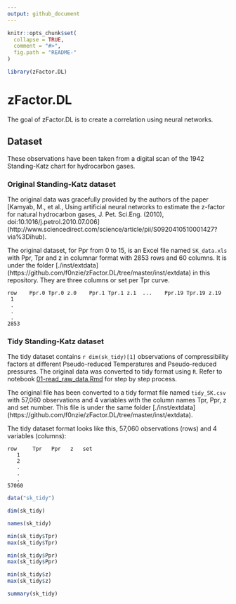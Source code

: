 ```yaml
---
output: github_document
---
```


<!-- README.md is generated from README.Rmd. Please edit that file -->

```r
knitr::opts_chunk$set(
  collapse = TRUE,
  comment = "#>",
  fig.path = "README-"
)
```

```r
library(zFactor.DL)
```

# zFactor.DL

The goal of zFactor.DL is to create a correlation using neural networks.


## Dataset
These observations have been taken from a digital scan of the 1942 Standing-Katz chart for hydrocarbon gases.

### Original Standing-Katz dataset
The original data was gracefully provided by the authors of the paper [Kamyab, M., et al., Using artificial neural networks to estimate the z-factor for natural hydrocarbon gases, J. Pet. Sci.Eng. (2010), doi:10.1016/j.petrol.2010.07.006] (http://www.sciencedirect.com/science/article/pii/S0920410510001427?via%3Dihub).

The original dataset, for Ppr from 0 to 15, is an Excel file named `SK_data.xls` with Ppr, Tpr and z in columnar format with 2853 rows and 60 columns. It is under the folder [./inst/extdata] (https://github.com/f0nzie/zFactor.DL/tree/master/inst/extdata) in this repository. They are three columns or set per Tpr curve.

    row    Ppr.0 Tpr.0 z.0    Ppr.1 Tpr.1 z.1  ...    Ppr.19 Tpr.19 z.19
     1
     . 
     .
     .
    2853
 

### Tidy Standing-Katz dataset
The tidy dataset contains `r dim(sk_tidy)[1]` observations of compressibility factors at different Pseudo-reduced Temperatures and Pseudo-reduced pressures. The original data was converted to tidy format using `R`. Refer to notebook [01-read_raw_data.Rmd](https://github.com/f0nzie/zFactor.DL/blob/master/notebooks/01-read_raw_data.Rmd) for step by step process.

The original file has been converted to a tidy format file named `tidy_SK.csv` with 57,060 observations and 4 variables with the column names Tpr, Ppr, z and set number. This file is under the same folder [./inst/extdata] (https://github.com/f0nzie/zFactor.DL/tree/master/inst/extdata).

The tidy dataset format looks like this, 57,060 observations (rows) and 4 variables (columns):

    row     Tpr   Ppr   z   set
       1       
       2
       . 
       .
       .
    57060




```r
data("sk_tidy")
```

```r
dim(sk_tidy)
```

```r
names(sk_tidy)
```

```r
min(sk_tidy$Tpr)
max(sk_tidy$Tpr)

min(sk_tidy$Ppr)
max(sk_tidy$Ppr)

min(sk_tidy$z)
max(sk_tidy$z)
```

```r
summary(sk_tidy)
```

